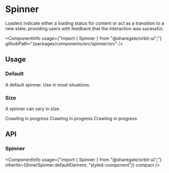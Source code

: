
<Meta
    title="Components/Spinner"
    id="spinner"
/>

# Spinner

<Tagline>Loaders indicate either a loading status for content or act as a transition to a new state, providing users with feedback that the interaction was sucessful.</Tagline>

<ComponentInfo
    usage={"import { Spinner } from \"@sharegate/orbit-ui\";"}
    githubPath="/packages/components/src/spinner/src"
/>

## Usage

### Default

A default spinner. Use in most situations.

<Preview>
    <Story name="default">
        <Spinner ariaLabel="Crawling in progress" />
    </Story>
</Preview>

### Size

A spinner can vary in size.

<Preview>
    <Story name="spinner size">
        <Stack>
            <Inline alignY="end">
                <Spinner size="sm" ariaLabel="Crawling in progress"/>
                <Spinner size="md" ariaLabel="Crawling in progress"/>
                <Spinner size="lg" ariaLabel="Crawling in progress"/>
            </Inline>
            <Inline alignY="end">
                <Spinner size="sm">Crawling in progress</Spinner>
                <Spinner size="md">Crawling in progress</Spinner>
                <Spinner size="lg">Crawling in progress</Spinner>
            </Inline>
        </Stack>
    </Story>
</Preview>

## API

### Spinner

<ComponentInfo
    usage={"import { Spinner } from \"@sharegate/orbit-ui\";"}
    inherits={[InnerSpinner.defaultElement, "styled-component"]}
    compact
/>

<ArgsTable of={InnerSpinner} sort="alpha" />
